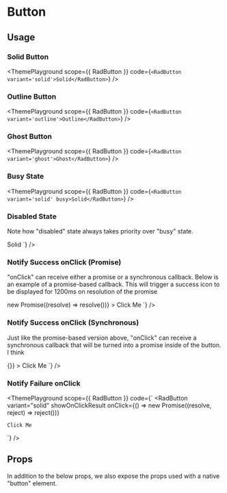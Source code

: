 
# Button
<Description of={RadButton} />

## Usage
### Solid Button
<ThemePlayground
  scope={{ RadButton }}
  code={`
<RadButton variant='solid'>Solid</RadButton>
  `}
/>

### Outline Button
<ThemePlayground
  scope={{ RadButton }}
  code={`
<RadButton variant='outline'>Outline</RadButton>
  `}
/>

### Ghost Button
<ThemePlayground
  scope={{ RadButton }}
  code={`
<RadButton variant='ghost'>Ghost</RadButton>
  `}
/>

### Busy State
<ThemePlayground
  scope={{ RadButton }}
  code={`
<RadButton variant='solid' busy>Solid</RadButton>
  `}
/>

### Disabled State
<p>Note how "disabled" state always takes priority over "busy" state.</p>
<ThemePlayground
  scope={{ RadButton }}
  code={`
<RadButton variant='solid' disabled busy>Solid</RadButton>
  `}
/>

### Notify Success onClick (Promise)
<p>
  "onClick" can receive either a promise or a synchronous callback. Below is an example of a promise-based callback.
  This will trigger a success icon to be displayed for 1200ms on resolution of the promise
</p>
<ThemePlayground
  scope={{ RadButton }}
  code={`
  <RadButton
    variant="solid"
    showOnClickResult
    onClick={() => new Promise((resolve) => resolve())}
  >
    Click Me
  </RadButton>
  `}
/>

### Notify Success onClick (Synchronous)
<p>
  Just like the promise-based version above, "onClick" can receive a synchronous callback that will be turned into a promise
  inside of the button. I think
</p>
<ThemePlayground
  scope={{ RadButton }}
  code={`
  <RadButton
    variant="solid"
    showOnClickResult
    onClick={() => {}}
  >
    Click Me
  </RadButton>
  `}
/>


### Notify Failure onClick
<ThemePlayground
  scope={{ RadButton }}
  code={`
  <RadButton
    variant="solid"
    showOnClickResult
    onClick={() => new Promise((resolve, reject) => reject())}
  >
    Click Me
  </RadButton>
  `}
/>


## Props
In addition to the below props, we also expose the props used with a native "button" element.

<Props of={RadButton} />
